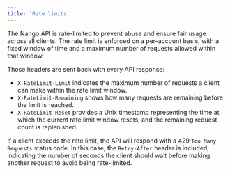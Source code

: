 ```yaml
---
title: 'Rate limits'
---
```


The Nango API is rate-limited to prevent abuse and ensure fair usage across all clients. The rate limit is enforced on a per-account basis, with a fixed window of time and a maximum number of requests allowed within that window.

Those headers are sent back with every API response:
- `X-RateLimit-Limit` indicates the maximum number of requests a client can make within the rate limit window.
- `X-RateLimit-Remaining` shows how many requests are remaining before the limit is reached.
- `X-RateLimit-Reset` provides a Unix timestamp representing the time at which the current rate limit window resets, and the remaining request count is replenished.

If a client exceeds the rate limit, the API will respond with a 429 `Too Many Requests` status code. In this case, the `Retry-After` header is included, indicating the number of seconds the client should wait before making another request to avoid being rate-limited.
